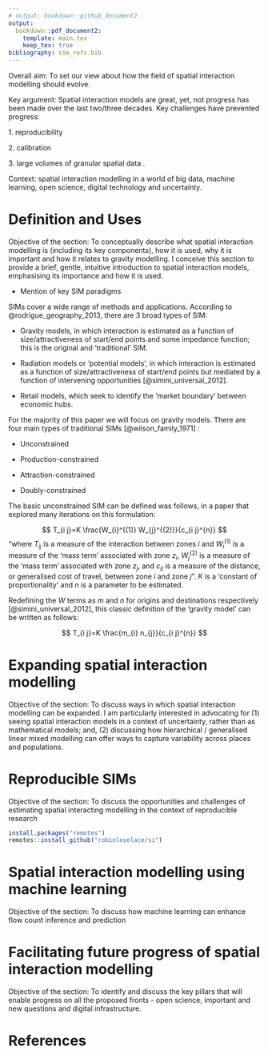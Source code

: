 ```yaml
---
# output: bookdown::github_document2
output:
  bookdown::pdf_document2:
    template: main.tex
    keep_tex: true
bibliography: sim_refs.bib
---
```


Overall aim: To set our view about how the field of spatial interaction modelling should evolve.

Key argument: Spatial interaction models are great, yet, not progress has been made over the last two/three decades. Key challenges have prevented progress:

1\. reproducibility

2\. calibration <!--# AD - can you elaborate this idea of calibration -->

3\. large volumes of granular spatial data <!--# FR - my argument here is that up to recently we did not have the need to deal with large data sets capturing movement. I argue that this imposes two additional challenges: (1) need to capture heterogeneity/variability across different populations and places, and (2) need for new and scalable models (where machine learning and other modelling frameworks come in) -->.

Context: spatial interaction modelling in a world of big data, machine learning, open science, digital technology and uncertainty.

# Definition and Uses

Objective of the section: To conceptually describe what spatial interaction modelling is (including its key components), how it is used, why it is important and how it relates to gravity modelling. I conceive this section to provide a brief, gentle, intuitive introduction to spatial interaction models, emphasising its importance and how it is used.

-   Mention of key SIM paradigms

SIMs cover a wide range of methods and applications. According to @rodrigue_geography_2013, there are 3 broad types of SIM:

-   Gravity models, in which interaction is estimated as a function of size/attractiveness of start/end points and some impedance function; this is the original and 'traditional' SIM.

-   Radiation models or 'potential models', in which interaction is estimated as a function of size/attractiveness of start/end points but mediated by a function of intervening opportunities [@simini_universal_2012].

-   Retail models, which seek to identify the 'market boundary' between economic hubs.

For the majority of this paper we will focus on gravity models. There are four main types of traditional SIMs [@wilson_family_1971] :

-   Unconstrained

-   Production-constrained

-   Attraction-constrained

-   Doubly-constrained

The basic unconstrained SIM can be defined was follows, in a paper that explored many iterations on this formulation:

$$
T_{i j}=K \frac{W_{i}^{(1)} W_{j}^{(2)}}{c_{i j}^{n}}
$$ "where $T_{i j}$ is a measure of the interaction between zones $i$ and $W_{i}^{(1)}$ is a measure of the 'mass term' associated with zone $z_i$, $W_{j}^{(2)}$ is a measure of the 'mass term' associated with zone $z_j$, and $c_{ij}$ is a measure of the distance, or generalised cost of travel, between zone $i$ and zone $j$". $K$ is a 'constant of proportionality' and $n$ is a parameter to be estimated.

Redefining the $W$ terms as $m$ and $n$ for origins and destinations respectively [@simini_universal_2012], this classic definition of the 'gravity model' can be written as follows:

$$
T_{i j}=K \frac{m_{i} n_{j}}{c_{i j}^{n}}
$$

# Expanding spatial interaction modelling

Objective of the section: To discuss ways in which spatial interaction modelling can be expanded. I am particularly interested in advocating for (1) seeing spatial interaction models in a context of uncertainty, rather than as mathematical models; and, (2) discussing how hierarchical / generalised linear mixed modelling can offer ways to capture variability across places and populations.

# Reproducible SIMs <!--# update section title? -->

Objective of the section: To discuss the opportunities and challenges of estimating spatial interacting modelling in the context of reproducible research

```r
install.packages("remotes")
remotes::install_github("robinlovelace/si")
```

# Spatial interaction modelling using machine learning

Objective of the section: To discuss how machine learning can enhance flow count inference and prediction

# Facilitating future progress of spatial interaction modelling

Objective of the section: To identify and discuss the key pillars that will enable progress on all the proposed fronts - open science, important and new questions and digital infrastructure.

# References
